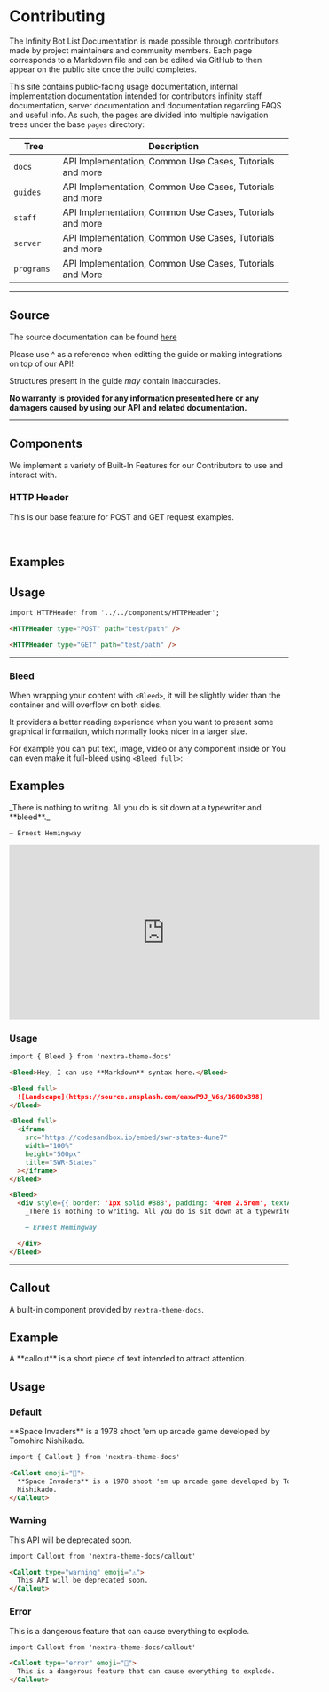 # Contributing

The Infinity Bot List Documentation is made possible through contributors made by project maintainers and community members.
Each page corresponds to a Markdown file and can be edited via GitHub to then appear on the public site once the build completes.

This site contains public-facing usage documentation, internal implementation documentation intended for contributors
infinity staff documentation, server documentation and documentation regarding FAQS and useful info.
As such, the pages are divided into multiple navigation trees under the base `pages` directory:

| Tree        | Description                                              |
| ----------- | -------------------------------------------------------- |
| `docs `     | API Implementation, Common Use Cases, Tutorials and more |
| `guides `   | API Implementation, Common Use Cases, Tutorials and more |
| `staff `    | API Implementation, Common Use Cases, Tutorials and more |
| `server `   | API Implementation, Common Use Cases, Tutorials and more |
| `programs ` | API Implementation, Common Use Cases, Tutorials and More |

---

## Source 

The source documentation can be found [here](https://spider.infinitybots.gg/docs)

Please use ^ as a reference when editting the guide or making integrations on top of our API!

Structures present in the guide *may* contain inaccuracies. 

**No warranty is provided for any information presented here or any damagers caused by using our API and related documentation.**

---

## Components

We implement a variety of Built-In Features for our Contributors to use and interact with.

### HTTP Header

This is our base feature for POST and GET request examples.

<br /> 


## Examples

<HTTPHeader type="POST" path="test/path" />
<HTTPHeader type="GET" path="test/path" />

## Usage

```markdown
import HTTPHeader from '../../components/HTTPHeader';

<HTTPHeader type="POST" path="test/path" />

<HTTPHeader type="GET" path="test/path" />
```

---

### Bleed

When wrapping your content with `<Bleed>`, it will be slightly wider than the container
and will overflow on both sides.

It providers a better reading experience when you want to present some graphical information, which normally
looks nicer in a larger size.

For example you can put text, image, video or any component inside
or You can even make it full-bleed using `<Bleed full>`:


## Examples

<Bleed>
  <div style={{ border: '1px solid #888', padding: '4rem 2.5rem', textAlign: 'center' }}>
    _There is nothing to writing. All you do is sit down at a typewriter and **bleed**._

    — Ernest Hemingway

  </div>
</Bleed>

<Bleed>
  <iframe
    width="560"
    height="315"
    src="https://www.youtube.com/embed/o-YBDTqX_ZU"
    title="YouTube video player"
    frameborder="0"
    allow="accelerometer; 
    autoplay; 
    clipboard-write; 
    encrypted-media; 
    gyroscope; 
    picture-in-picture"
    allowfullscreen
  ></iframe>
</Bleed>

### Usage

```markdown
import { Bleed } from 'nextra-theme-docs'

<Bleed>Hey, I can use **Markdown** syntax here.</Bleed>

<Bleed full>
  ![Landscape](https://source.unsplash.com/eaxwP9J_V6s/1600x398)
</Bleed>

<Bleed full>
  <iframe
    src="https://codesandbox.io/embed/swr-states-4une7"
    width="100%"
    height="500px"
    title="SWR-States"
  ></iframe>
</Bleed>
```

```markdown
<Bleed>
  <div style={{ border: '1px solid #888', padding: '4rem 2.5rem', textAlign: 'center' }}>
    _There is nothing to writing. All you do is sit down at a typewriter and **bleed**._

    — Ernest Hemingway

  </div>
</Bleed>
```

---

## Callout

A built-in component provided by `nextra-theme-docs`.


## Example

<Callout>
  A **callout** is a short piece of text intended to attract attention.
</Callout>

## Usage

### Default

<Callout emoji="👾">
  **Space Invaders** is a 1978 shoot 'em up arcade game developed by Tomohiro
  Nishikado.
</Callout>

```markdown
import { Callout } from 'nextra-theme-docs'

<Callout emoji="👾">
  **Space Invaders** is a 1978 shoot 'em up arcade game developed by Tomohiro
  Nishikado.
</Callout>
```

### Warning

<Callout type="warning" emoji="⚠️">
  This API will be deprecated soon.
</Callout>

```markdown
import Callout from 'nextra-theme-docs/callout'

<Callout type="warning" emoji="⚠️">
  This API will be deprecated soon.
</Callout>
```

### Error

<Callout type="error" emoji="🚫">
  This is a dangerous feature that can cause everything to explode.
</Callout>

```markdown
import Callout from 'nextra-theme-docs/callout'

<Callout type="error" emoji="️🚫">
  This is a dangerous feature that can cause everything to explode.
</Callout>
```
